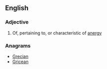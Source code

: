 ==English==

===Adjective===
{{en-adj}}

# Of, pertaining to, or characteristic of [[anergy]]

===Anagrams===
* [[Grecian#English|Grecian]]
* [[Gricean#English|Gricean]]